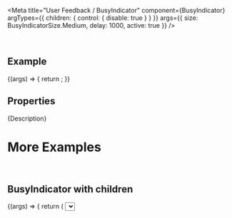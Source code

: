 
<Meta
  title="User Feedback / BusyIndicator"
  component={BusyIndicator}
  argTypes={{
    children: { control: { disable: true } }
  }}
  args={{
    size: BusyIndicatorSize.Medium,
    delay: 1000,
    active: true
  }}
/>

<DocsHeader since="0.4.0" />

<br />

## Example

<Canvas>
  <Story name="Default">
    {(args) => {
      return <BusyIndicator {...args} />;
    }}
  </Story>
</Canvas>

## Properties

<ArgsTableWithNote story="." />

<Markdown>{Description}</Markdown>

# More Examples

<br />

## BusyIndicator with children

<Canvas>
  <Story name="With children" args={{ active: true }}>
    {(args) => {
      return (
        <BusyIndicator {...args}>
          <Select />
        </BusyIndicator>
      );
    }}
  </Story>
</Canvas>

<Canvas>
  <BusyIndicator active>
    <Text>
      Lorem ipsum dolor sit amet, consetetur sadipscing elitr, sed diam nonumy eirmod tempor invidunt ut labore et
      dolore magna aliquyam erat, sed diam voluptua. At vero eos et accusam et justo duo dolores et ea rebum. Stet clita
      kasd gubergren, no sea takimata sanctus est Lorem ipsum dolor sit amet. Lorem ipsum dolor sit amet, consetetur
      sadipscing elitr, sed diam nonumy eirmod tempor invidunt ut labore et dolore magna aliquyam erat, sed diam
      voluptua. At vero eos et accusam et justo duo dolores et ea rebum. Stet clita kasd gubergren, no sea takimata
      sanctus est Lorem ipsum dolor sit amet.
    </Text>
  </BusyIndicator>
</Canvas>

<Footer />
